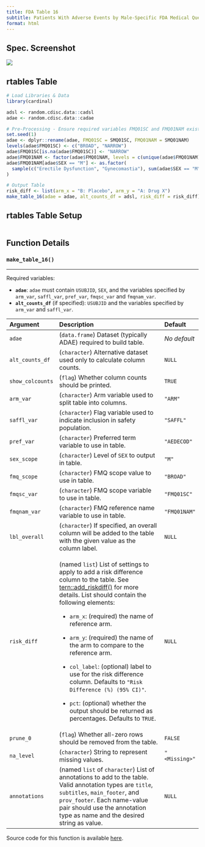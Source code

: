 ```yaml
---
title: FDA Table 16
subtitle: Patients With Adverse Events by Male-Specific FDA Medical Query (Broad) and Preferred Term, Male Safety Population, Pooled Analyses
format: html
---
```


::: panel-tabset
## Spec. Screenshot

![](../assets/images/screenshots/table_16.png){fig-align="center"}

## rtables Table

```r
# Load Libraries & Data
library(cardinal)

adsl <- random.cdisc.data::cadsl
adae <- random.cdisc.data::cadae

# Pre-Processing - Ensure required variables FMQ01SC and FMQ01NAM exist in adae
set.seed(1)
adae <- dplyr::rename(adae, FMQ01SC = SMQ01SC, FMQ01NAM = SMQ01NAM)
levels(adae$FMQ01SC) <- c("BROAD", "NARROW")
adae$FMQ01SC[is.na(adae$FMQ01SC)] <- "NARROW"
adae$FMQ01NAM <- factor(adae$FMQ01NAM, levels = c(unique(adae$FMQ01NAM), "Erectile Dysfunction", "Gynecomastia"))
adae$FMQ01NAM[adae$SEX == "M"] <- as.factor(
  sample(c("Erectile Dysfunction", "Gynecomastia"), sum(adae$SEX == "M"), replace = TRUE)
)

# Output Table
risk_diff <- list(arm_x = "B: Placebo", arm_y = "A: Drug X")
make_table_16(adae = adae, alt_counts_df = adsl, risk_diff = risk_diff)
```

## rtables Table Setup

```r
```

## Function Details

### `make_table_16()`

------------------------------------------------------------------------

Required variables:

-   **`adae`**: `adae` must contain `USUBJID`, `SEX`, and the variables specified by `arm_var`, `saffl_var`, `pref_var`, `fmqsc_var` and `fmqnam_var`.
-   **`alt_counts_df`** (if specified): `USUBJID` and the variables specified by `arm_var` and `saffl_var`.

+------------------+-----------------------------------------------------------------------------------------------------------------------------------------------------------------------------------------------------------------------------------------------------------------------+---------------+
| **Argument**     | **Description**                                                                                                                                                                                                                                                       | **Default**   |
+:=================+:======================================================================================================================================================================================================================================================================+:==============+
| `adae`           | (`data.frame`) Dataset (typically ADAE) required to build table.                                                                                                                                                                                                      | *No default*  |
+------------------+-----------------------------------------------------------------------------------------------------------------------------------------------------------------------------------------------------------------------------------------------------------------------+---------------+
| `alt_counts_df`  | (`character`) Alternative dataset used only to calculate column counts.                                                                                                                                                                                               | `NULL`        |
+------------------+-----------------------------------------------------------------------------------------------------------------------------------------------------------------------------------------------------------------------------------------------------------------------+---------------+
| `show_colcounts` | (`flag`) Whether column counts should be printed.                                                                                                                                                                                                                     | `TRUE`        |
+------------------+-----------------------------------------------------------------------------------------------------------------------------------------------------------------------------------------------------------------------------------------------------------------------+---------------+
| `arm_var`        | (`character`) Arm variable used to split table into columns.                                                                                                                                                                                                          | `"ARM"`       |
+------------------+-----------------------------------------------------------------------------------------------------------------------------------------------------------------------------------------------------------------------------------------------------------------------+---------------+
| `saffl_var`      | (`character`) Flag variable used to indicate inclusion in safety population.                                                                                                                                                                                          | `"SAFFL"`     |
+------------------+-----------------------------------------------------------------------------------------------------------------------------------------------------------------------------------------------------------------------------------------------------------------------+---------------+
| `pref_var`       | (`character`) Preferred term variable to use in table.                                                                                                                                                                                                                | `"AEDECOD"`   |
+------------------+-----------------------------------------------------------------------------------------------------------------------------------------------------------------------------------------------------------------------------------------------------------------------+---------------+
| `sex_scope`      | (`character`) Level of `SEX` to output in table.                                                                                                                                                                                                                      | `"M"`         |
+------------------+-----------------------------------------------------------------------------------------------------------------------------------------------------------------------------------------------------------------------------------------------------------------------+---------------+
| `fmq_scope`      | (`character`) FMQ scope value to use in table.                                                                                                                                                                                                                        | `"BROAD"`     |
+------------------+-----------------------------------------------------------------------------------------------------------------------------------------------------------------------------------------------------------------------------------------------------------------------+---------------+
| `fmqsc_var`      | (`character`) FMQ scope variable to use in table.                                                                                                                                                                                                                     | `"FMQ01SC"`   |
+------------------+-----------------------------------------------------------------------------------------------------------------------------------------------------------------------------------------------------------------------------------------------------------------------+---------------+
| `fmqnam_var`     | (`character`) FMQ reference name variable to use in table.                                                                                                                                                                                                            | `"FMQ01NAM"`  |
+------------------+-----------------------------------------------------------------------------------------------------------------------------------------------------------------------------------------------------------------------------------------------------------------------+---------------+
| `lbl_overall`    | (`character`) If specified, an overall column will be added to the table with the given value as the column label.                                                                                                                                                    | `NULL`        |
+------------------+-----------------------------------------------------------------------------------------------------------------------------------------------------------------------------------------------------------------------------------------------------------------------+---------------+
| `risk_diff`      | (named `list`) List of settings to apply to add a risk difference column to the table. See [tern::add_riskdiff()](https:%20//insightsengineering%20.github.io/ter%20n/main/reference/add_riskdiff.html) for more details. List should contain the following elements: | `NULL`        |
|                  |                                                                                                                                                                                                                                                                       |               |
|                  | -   `arm_x`: (required) the name of reference arm.                                                                                                                                                                                                                    |               |
|                  |                                                                                                                                                                                                                                                                       |               |
|                  | -   `arm_y`: (required) the name of the arm to compare to the reference arm.                                                                                                                                                                                          |               |
|                  |                                                                                                                                                                                                                                                                       |               |
|                  | -   `col_label`: (optional) label to use for the risk difference column. Defaults to `"Risk Difference (%) (95% CI)"`.                                                                                                                                                |               |
|                  |                                                                                                                                                                                                                                                                       |               |
|                  | -   `pct`: (optional) whether the output should be returned as percentages. Defaults to `TRUE`.                                                                                                                                                                       |               |
+------------------+-----------------------------------------------------------------------------------------------------------------------------------------------------------------------------------------------------------------------------------------------------------------------+---------------+
| `prune_0`        | (`flag`) Whether all-zero rows should be removed from the table.                                                                                                                                                                                                      | `FALSE`       |
+------------------+-----------------------------------------------------------------------------------------------------------------------------------------------------------------------------------------------------------------------------------------------------------------------+---------------+
| `na_level`       | (`character`) String to represent missing values.                                                                                                                                                                                                                     | `"<Missing>"` |
+------------------+-----------------------------------------------------------------------------------------------------------------------------------------------------------------------------------------------------------------------------------------------------------------------+---------------+
| `annotations`    | (named `list` of `character`) List of annotations to add to the table. Valid annotation types are `title`, `subtitles`, `main_footer`, and `prov_footer`. Each name-value pair should use the annotation type as name and the desired string as value.                | `NULL`        |
+------------------+-----------------------------------------------------------------------------------------------------------------------------------------------------------------------------------------------------------------------------------------------------------------------+---------------+

Source code for this function is available [here](https://github.com/pharmaverse/cardinal/blob/main/R/fda-table_16.R).
:::
